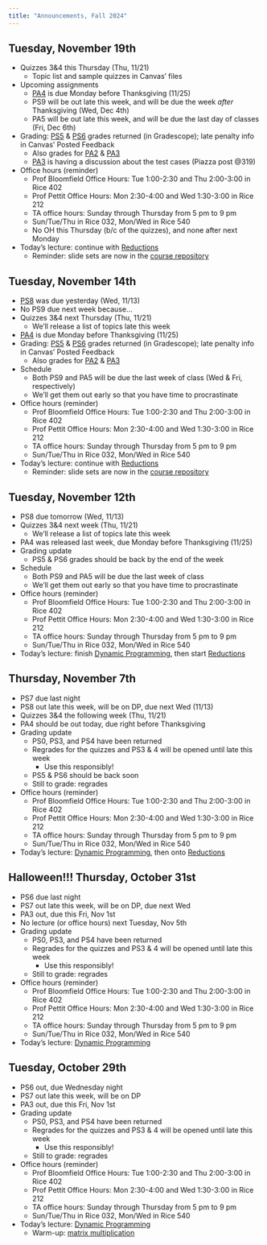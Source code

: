 ```yaml
---
title: "Announcements, Fall 2024"
---
```


::: {.announcements}
# Tuesday, November 19th

- Quizzes 3&4 this Thursday (Thu, 11/21)
	- Topic list and sample quizzes in Canvas' files
- Upcoming assignments
	- [PA4](../pa/pa4/index.html) is due Monday before Thanksgiving (11/25)
	- PS9 will be out late this week, and will be due the week *after* Thanksgiving (Wed, Dec 4th)
	- PA5 will be out late this week, and will be due the last day of classes (Fri, Dec 6th)
- Grading: [PS5](../ps/ps5.html) & [PS6](../ps/ps6.html) grades returned (in Gradescope); late penalty info in Canvas' Posted Feedback
	- Also grades for [PA2](../pa/pa2/index.html) & [PA3](../pa/pa3/index.html)
	- [PA3](../pa/pa3/index.html) is having a discussion about the test cases (Piazza post @319)
- Office hours (reminder)
	- Prof Bloomfield Office Hours: Tue 1:00-2:30 and Thu 2:00-3:00 in Rice 402
	- Prof Pettit Office Hours: Mon 2:30-4:00 and Wed 1:30-3:00 in Rice 212
	- TA office hours: Sunday through Thursday from 5 pm to 9 pm
	- Sun/Tue/Thu in Rice 032, Mon/Wed in Rice 540
	- No OH this Thursday (b/c of the quizzes), and none after next Monday
- Today's lecture: continue with [Reductions](reductions.html)
	- Reminder: slide sets are now in the [course repository](https://uva-cs.github.io/dsa2/)
:::



::: {.announcements}
# Tuesday, November 14th

- [PS8](../ps/ps8.html) was due yesterday (Wed, 11/13)
- No PS9 due next week because...
- Quizzes 3&4 next Thursday (Thu, 11/21)
	- We'll release a list of topics late this week
- [PA4](../pa/pa4/index.html) is due Monday before Thanksgiving (11/25)
- Grading: [PS5](../ps/ps5.html) & [PS6](../ps/ps6.html) grades returned (in Gradescope); late penalty info in Canvas' Posted Feedback
	- Also grades for [PA2](../pa/pa2/index.html) & [PA3](../pa/pa3/index.html)
- Schedule
	- Both PS9 and PA5 will be due the last week of class (Wed & Fri, respectively)
	- We'll get them out early so that you have time to procrastinate
- Office hours (reminder)
	- Prof Bloomfield Office Hours: Tue 1:00-2:30 and Thu 2:00-3:00 in Rice 402
	- Prof Pettit Office Hours: Mon 2:30-4:00 and Wed 1:30-3:00 in Rice 212
	- TA office hours: Sunday through Thursday from 5 pm to 9 pm
	- Sun/Tue/Thu in Rice 032, Mon/Wed in Rice 540
- Today's lecture: continue with [Reductions](reductions.html)
	- Reminder: slide sets are now in the [course repository](https://uva-cs.github.io/dsa2/)
:::



::: {.announcements}
# Tuesday, November 12th

- PS8 due tomorrow (Wed, 11/13)
- Quizzes 3&4 next week (Thu, 11/21)
	- We'll release a list of topics late this week
- PA4 was released last week, due Monday before Thanksgiving (11/25)
- Grading update
	- PS5 & PS6 grades should be back by the end of the week
- Schedule
	- Both PS9 and PA5 will be due the last week of class
	- We'll get them out early so that you have time to procrastinate
- Office hours (reminder)
	- Prof Bloomfield Office Hours: Tue 1:00-2:30 and Thu 2:00-3:00 in Rice 402
	- Prof Pettit Office Hours: Mon 2:30-4:00 and Wed 1:30-3:00 in Rice 212
	- TA office hours: Sunday through Thursday from 5 pm to 9 pm
	- Sun/Tue/Thu in Rice 032, Mon/Wed in Rice 540
- Today's lecture: finish [Dynamic Programming](dp.html), then start [Reductions](reductions.html)
:::




::: {.announcements}
# Thursday, November 7th

- PS7 due last night
- PS8 out late this week, will be on DP, due next Wed (11/13)
- Quizzes 3&4 the following week (Thu, 11/21)
- PA4 should be out today, due right before Thanksgiving
- Grading update
	- PS0, PS3, and PS4 have been returned
	- Regrades for the quizzes and PS3 & 4 will be opened until late this week
		- Use this responsibly!
	- PS5 & PS6 should be back soon
	- Still to grade: regrades
- Office hours (reminder)
	- Prof Bloomfield Office Hours: Tue 1:00-2:30 and Thu 2:00-3:00 in Rice 402
	- Prof Pettit Office Hours: Mon 2:30-4:00 and Wed 1:30-3:00 in Rice 212
	- TA office hours: Sunday through Thursday from 5 pm to 9 pm
	- Sun/Tue/Thu in Rice 032, Mon/Wed in Rice 540
- Today's lecture: [Dynamic Programming](dp.html), then onto [Reductions](reductions.html)
:::



::: {.announcements}
# Halloween!!! Thursday, October 31st

- PS6 due last night
- PS7 out late this week, will be on DP, due next Wed
- PA3 out, due this Fri, Nov 1st
- No lecture (or office hours) next Tuesday, Nov 5th
- Grading update
	- PS0, PS3, and PS4 have been returned
	- Regrades for the quizzes and PS3 & 4 will be opened until late this week
		- Use this responsibly!
	- Still to grade: regrades
- Office hours (reminder)
	- Prof Bloomfield Office Hours: Tue 1:00-2:30 and Thu 2:00-3:00 in Rice 402
	- Prof Pettit Office Hours: Mon 2:30-4:00 and Wed 1:30-3:00 in Rice 212
	- TA office hours: Sunday through Thursday from 5 pm to 9 pm
	- Sun/Tue/Thu in Rice 032, Mon/Wed in Rice 540
- Today's lecture: [Dynamic Programming](dp.html)
:::



::: {.announcements}
# Tuesday, October 29th

- PS6 out, due Wednesday night
- PS7 out late this week, will be on DP
- PA3 out, due this Fri, Nov 1st
- Grading update
	- PS0, PS3, and PS4 have been returned
	- Regrades for the quizzes and PS3 & 4 will be opened until late this week
		- Use this responsibly!
	- Still to grade: regrades
- Office hours (reminder)
	- Prof Bloomfield Office Hours: Tue 1:00-2:30 and Thu 2:00-3:00 in Rice 402
	- Prof Pettit Office Hours: Mon 2:30-4:00 and Wed 1:30-3:00 in Rice 212
	- TA office hours: Sunday through Thursday from 5 pm to 9 pm
	- Sun/Tue/Thu in Rice 032, Mon/Wed in Rice 540
- Today's lecture: [Dynamic Programming](dp.html)
	- Warm-up: [matrix multiplication](dp.html#/warm-up-2)
:::
